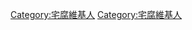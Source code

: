 {{Userbox-2
| border-c = #009999
| border-s = 2
| id1-c    =#009999
| id1-s    = 12
| id1-fc   = #FFFFFF
| id2-c    = #009999
| id2-s    = 12
| id2-fc   = #ffffff
| info-c   = #ffffff
| info-s   = 8
| info-fc  = #009999
| id1      = 既宅<br>又腐
| id2      = 前途<br>未卜 
| info     = <div class="center">'''該用戶[[御宅族|宅]][[腐女|腐]]雙修。'''</div>
}}<includeonly>

[[Category:宅腐維基人]]

</includeonly><noinclude>

[[Category:宅腐維基人]]

</noinclude>